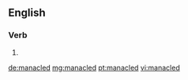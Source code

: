 ==English==

===Verb===
{{head|en|verb form}}

# {{en-past of|manacle}}

[[de:manacled]]
[[mg:manacled]]
[[pt:manacled]]
[[vi:manacled]]